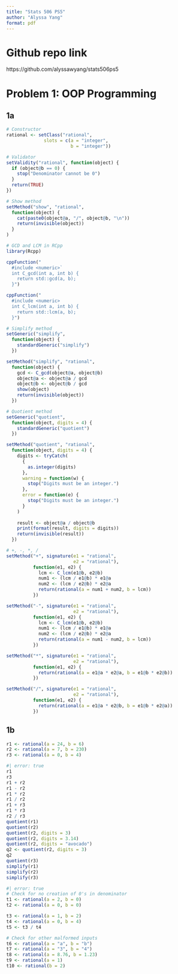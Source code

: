 ```yaml
---
title: "Stats 506 PS5"
author: "Alyssa Yang"
format: pdf
---
```


<!-- #| echo: false -->
# Github repo link
https://github.com/alyssawyang/stats506ps5

# Problem 1: OOP Programming
## 1a
```r
# Constructor
rational <- setClass("rational",
              slots = c(a = "integer",
                        b = "integer"))
```

```r
# Validator
setValidity("rational", function(object) {
  if (object@b == 0) {
    stop("Denominator cannot be 0")
  }
  return(TRUE)
})
```

```r
# Show method
setMethod("show", "rational",
  function(object) {
    cat(paste0(object@a, "/", object@b, "\n"))
    return(invisible(object))
  }
)
```

```r
# GCD and LCM in RCpp
library(Rcpp)

cppFunction("
  #include <numeric>`
  int C_gcd(int a, int b) {
    return std::gcd(a, b);
  }")

cppFunction("
  #include <numeric>
  int C_lcm(int a, int b) {
    return std::lcm(a, b);
  }")
```


```r
# Simplify method
setGeneric("simplify", 
  function(object) {
    standardGeneric("simplify")
  })

setMethod("simplify", "rational",
  function(object) {
    gcd <- C_gcd(object@a, object@b)
    object@a <- object@a / gcd
    object@b <- object@b / gcd
    show(object)
    return(invisible(object))
  })
```

```r
# Quotient method
setGeneric("quotient",
  function(object, digits = 4) {
    standardGeneric("quotient")
  })

setMethod("quotient", "rational",
  function(object, digits = 4) {
    digits <- tryCatch(
      {
        as.integer(digits)
      },
      warning = function(w) {
        stop("Digits must be an integer.")
      },
      error = function(e) {
        stop("Digits must be an integer.")
      }
    )
    
    result <- object@a / object@b
    print(format(result, digits = digits))
    return(invisible(result))
  })
```

```r
# +, -, *, /
setMethod("+", signature(e1 = "rational",
                         e2 = "rational"),
          function(e1, e2) {
            lcm <- C_lcm(e1@b, e2@b)
            num1 <- (lcm / e1@b) * e1@a
            num2 <- (lcm / e2@b) * e2@a
            return(rational(a = num1 + num2, b = lcm))
          })

setMethod("-", signature(e1 = "rational",
                         e2 = "rational"),
          function(e1, e2) {
            lcm <- C_lcm(e1@b, e2@b)
            num1 <- (lcm / e1@b) * e1@a
            num2 <- (lcm / e2@b) * e2@a
            return(rational(a = num1 - num2, b = lcm))
          })

setMethod("*", signature(e1 = "rational",
                         e2 = "rational"),
          function(e1, e2) {
            return(rational(a = e1@a * e2@a, b = e1@b * e2@b))
          })

setMethod("/", signature(e1 = "rational",
                         e2 = "rational"),
          function(e1, e2) {
            return(rational(a = e1@a * e2@b, b = e1@b * e2@a))
          })
```


## 1b
```r
r1 <- rational(a = 24, b = 6)
r2 <- rational(a = 7, b = 230)
r3 <- rational(a = 0, b = 4)
```

```r
#| error: true
r1
r3
r1 + r2
r1 - r2
r1 * r2
r1 / r2
r1 + r3
r1 * r3
r2 / r3
quotient(r1)
quotient(r2)
quotient(r2, digits = 3)
quotient(r2, digits = 3.14)
quotient(r2, digits = "avocado")
q2 <- quotient(r2, digits = 3)
q2
quotient(r3)
simplify(r1)
simplify(r2)
simplify(r3)
```

```r
#| error: true
# Check for no creation of 0's in denominator
t1 <- rational(a = 2, b = 0)
t2 <- rational(a = 0, b = 0)

t3 <- rational(a = 1, b = 2)
t4 <- rational(a = 0, b = 4)
t5 <- t3 / t4

# Check for other malformed inputs
t6 <- rational(a = "a", b = "b")
t7 <- rational(a = "3", b = "4")
t8 <- rational(a = 8.76, b = 1.23)
t9 <- rational(a = 1)
t10 <- rational(b = 2)
```
















